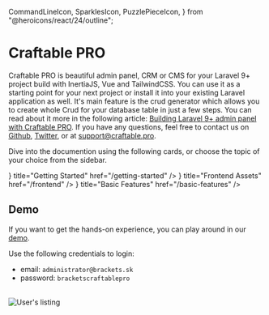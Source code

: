   CommandLineIcon,
  SparklesIcon,
  PuzzlePieceIcon,
} from "@heroicons/react/24/outline";

# Craftable PRO

Craftable PRO is beautiful admin panel, CRM or CMS for your Laravel 9+ project build with InertiaJS, Vue and TailwindCSS.
You can use it as a starting point for your next project or install it into your existing Laravel application as well.
It's main feature is the crud generator which allows you to create whole Crud for your database table in just a few steps.
You can read about it more in the following article: [Building Laravel 9+ admin panel with Craftable PRO](https://blog.meetbrackets.com/building-laravel-9-admin-panel-with-craftable-pro-f4d7a60594db).
If you have any questions, feel free to contact us on [Github](https://github.com/BRACKETS-by-TRIAD/craftable-pro-docs), [Twitter](https://twitter.com/craftable_pro), or at [support@craftable.pro](malto:support@craftable.pro).

Dive into the documention using the following cards, or choose the topic of your choice from the sidebar.

<Cards>
  <Card
    icon={<CommandLineIcon />}
    title="Getting Started"
    href="/getting-started"
  />
  <Card icon={<SparklesIcon />} title="Frontend Assets" href="/frontend" />
  <Card
    icon={<PuzzlePieceIcon />}
    title="Basic Features"
    href="/basic-features"
  />
</Cards>

## Demo

If you want to get the hands-on experience, you can play around in our [demo](https://demo.craftable.pro/).

Use the following credentials to login:

- email: `administrator@brackets.sk`
- password: `bracketscraftablepro`

<br />
<Image alt="User's listing" src="/images/demo.png" />
